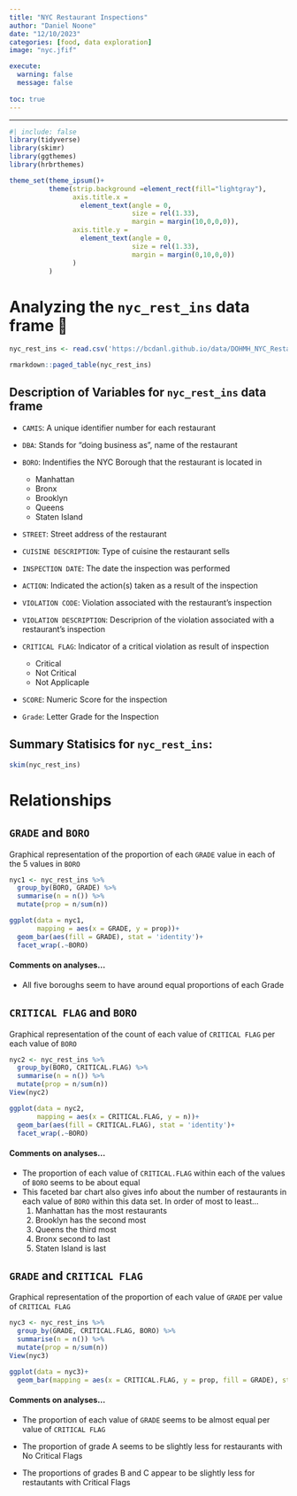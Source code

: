 ```yaml
---
title: "NYC Restaurant Inspections"
author: "Daniel Noone"
date: "12/10/2023"
categories: [food, data exploration]
image: "nyc.jfif"

execute: 
  warning: false
  message: false
  
toc: true
---
```


---
```r
#| include: false
library(tidyverse)
library(skimr)
library(ggthemes)
library(hrbrthemes)

theme_set(theme_ipsum()+
          theme(strip.background =element_rect(fill="lightgray"),
                axis.title.x = 
                  element_text(angle = 0,
                               size = rel(1.33),
                               margin = margin(10,0,0,0)),
                axis.title.y = 
                  element_text(angle = 0,
                               size = rel(1.33),
                               margin = margin(0,10,0,0))
                )
          )
```

# Analyzing the `nyc_rest_ins` data frame 🍕

```r
nyc_rest_ins <- read.csv('https://bcdanl.github.io/data/DOHMH_NYC_Restaurant_Inspection.csv')
```

```r
rmarkdown::paged_table(nyc_rest_ins)
```

## Description of Variables for `nyc_rest_ins` data frame 

  - `CAMIS`: A unique identifier number for each restaurant
  
  - `DBA`: Stands for "doing business as", name of the restaurant
  
  - `BORO`: Indentifies the NYC Borough that the restaurant is located in
    - Manhattan
    - Bronx
    - Brooklyn
    - Queens
    - Staten Island
  
  - `STREET`: Street address of the restaurant
  
  - `CUISINE DESCRIPTION`: Type of cuisine the restaurant sells
  
  - `INSPECTION DATE`: The date the inspection was performed
  
  - `ACTION`: Indicated the action(s) taken as a result of the inspection
  
  - `VIOLATION CODE`: Violation associated with the restaurant's inspection
  
  - `VIOLATION DESCRIPTION`: Descriprion of the violation associated with a restaurant's inspection
  
  - `CRITICAL FLAG`: Indicator of a critical violation as result of inspection
    - Critical
    - Not Critical
    - Not Applicaple
    
  - `SCORE`: Numeric Score for the inspection
  
  - `Grade`: Letter Grade for the Inspection
  
## Summary Statisics for `nyc_rest_ins`:

```r
skim(nyc_rest_ins)
```

# Relationships

## `GRADE` and `BORO`

Graphical representation of the proportion of each `GRADE` value in each of the 5 values in `BORO`

```r

nyc1 <- nyc_rest_ins %>% 
  group_by(BORO, GRADE) %>% 
  summarise(n = n()) %>% 
  mutate(prop = n/sum(n))

ggplot(data = nyc1,
       mapping = aes(x = GRADE, y = prop))+
  geom_bar(aes(fill = GRADE), stat = 'identity')+
  facet_wrap(.~BORO)
```

#### Comments on analyses...

 - All five boroughs seem to have around equal proportions of each Grade
 
## `CRITICAL FLAG` and `BORO`

Graphical representation of the count of each value of `CRITICAL FLAG` per each value of `BORO`

```r
nyc2 <- nyc_rest_ins %>% 
  group_by(BORO, CRITICAL.FLAG) %>% 
  summarise(n = n()) %>% 
  mutate(prop = n/sum(n))
View(nyc2)

ggplot(data = nyc2,
       mapping = aes(x = CRITICAL.FLAG, y = n))+
  geom_bar(aes(fill = CRITICAL.FLAG), stat = 'identity')+
  facet_wrap(.~BORO)
```

#### Comments on analyses...

  - The proportion of each value of `CRITICAL.FLAG` within each of the values of `BORO` seems to be about equal
  - This faceted bar chart also gives info about the number of restaurants in each value of `BORO` within this data set. In order of most to least...
    1. Manhattan has the most restaurants
    2. Brooklyn has the second most
    3. Queens the third most
    4. Bronx second to last
    5. Staten Island is last

## `GRADE` and `CRITICAL FLAG`

 Graphical representation of the proportion of each value of `GRADE` per value of `CRITICAL FLAG`

```r
nyc3 <- nyc_rest_ins %>% 
  group_by(GRADE, CRITICAL.FLAG, BORO) %>% 
  summarise(n = n()) %>% 
  mutate(prop = n/sum(n))
View(nyc3)

ggplot(data = nyc3)+
  geom_bar(mapping = aes(x = CRITICAL.FLAG, y = prop, fill = GRADE), stat = 'identity', position = 'dodge')
```

#### Comments on analyses...

 - The proportion of each value of `GRADE` seems to be almost equal per value of `CRITICAL FLAG` 
 
 - The proportion of grade A seems to be slightly less for restaurants with No Critical Flags
 
 - The proportions of grades B and C appear to be slightly less for restautants with Critical Flags

